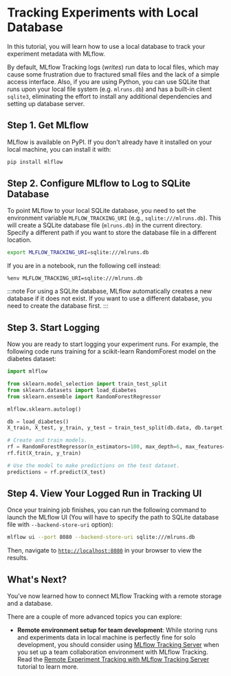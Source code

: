 # Tracking Experiments with Local Database

In this tutorial, you will learn how to use a local database to track your experiment metadata with MLflow.

By default, MLflow Tracking logs (_writes_) run data to local files,
which may cause some frustration due to fractured small files and the lack of a simple access interface. Also, if you are using Python, you can use SQLite that runs
upon your local file system (e.g. `mlruns.db`) and has a built-in client `sqlite3`, eliminating the effort to install any additional dependencies and setting up database server.

## Step 1. Get MLflow

MLflow is available on PyPI. If you don't already have it installed on your local machine, you can install it with:

```bash
pip install mlflow
```

## Step 2. Configure MLflow to Log to SQLite Database

To point MLflow to your local SQLite database, you need to set the environment variable `MLFLOW_TRACKING_URI` (e.g., `sqlite:///mlruns.db`).
This will create a SQLite database file (`mlruns.db`) in the current directory. Specify a different path if you want to store the database file in a different location.

```bash
export MLFLOW_TRACKING_URI=sqlite:///mlruns.db
```

If you are in a notebook, run the following cell instead:

```
%env MLFLOW_TRACKING_URI=sqlite:///mlruns.db
```

:::note
For using a SQLite database, MLflow automatically creates a new database if it does not exist. If you want to use a different database, you need to create the database first.
:::

## Step 3. Start Logging

Now you are ready to start logging your experiment runs. For example, the following code runs training for a scikit-learn RandomForest model on the diabetes dataset:

```python
import mlflow

from sklearn.model_selection import train_test_split
from sklearn.datasets import load_diabetes
from sklearn.ensemble import RandomForestRegressor

mlflow.sklearn.autolog()

db = load_diabetes()
X_train, X_test, y_train, y_test = train_test_split(db.data, db.target)

# Create and train models.
rf = RandomForestRegressor(n_estimators=100, max_depth=6, max_features=3)
rf.fit(X_train, y_train)

# Use the model to make predictions on the test dataset.
predictions = rf.predict(X_test)
```

## Step 4. View Your Logged Run in Tracking UI

Once your training job finishes, you can run the following command to launch the MLflow UI (You will have to specify the path to SQLite database file with `--backend-store-uri` option):

```bash
mlflow ui --port 8080 --backend-store-uri sqlite:///mlruns.db
```

Then, navigate to [`http://localhost:8080`](http://localhost:8080) in your browser to view the results.

## What's Next?

You've now learned how to connect MLflow Tracking with a remote storage and a database.

There are a couple of more advanced topics you can explore:

- **Remote environment setup for team development**: While storing runs and experiments data in local machine is perfectly fine for solo development, you should
  consider using [MLflow Tracking Server](/ml/tracking#tracking_server) when you set up a team collaboration environment with MLflow Tracking. Read the
  [Remote Experiment Tracking with MLflow Tracking Server](/ml/tracking/tutorials/remote-server) tutorial to learn more.
